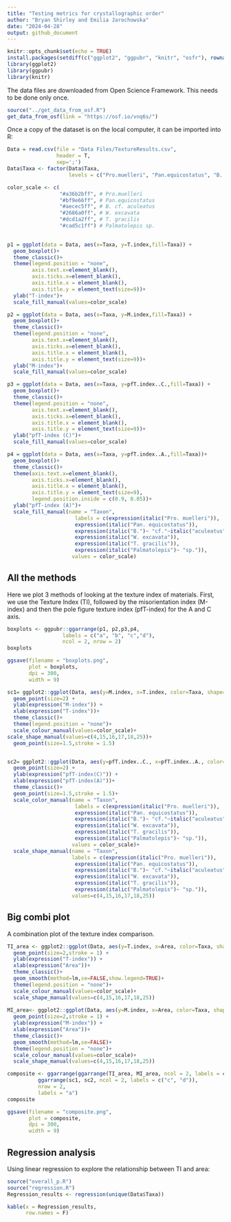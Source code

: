 ```yaml
---
title: "Testing metrics for crystallographic order"
author: "Bryan Shirley and Emilia Jarochowska"
date: "2024-04-28"
output: github_document
---
```



```r
knitr::opts_chunk$set(echo = TRUE)
install.packages(setdiff(c("ggplot2", "ggpubr", "knitr", "osfr"), rownames(installed.packages())))  
library(ggplot2)
library(ggpubr)
library(knitr)
```

The data files are downloaded from Open Science Framework. This needs to be done only once.
```r
source("../get_data_from_osf.R")
get_data_from_osf(link = "https://osf.io/vnq6s/")
```

Once a copy of the dataset is on the local computer, it can be imported into R:
```r
Data = read.csv(file = "Data Files/TextureResults.csv",
                header = T, 
                sep=';')
Data$Taxa <- factor(Data$Taxa, 
                    levels = c("Pro.muelleri", "Pan.equicostatus", "B. cf. aculeatus", "W. excavata", "T. gracilis", "Palmatolepis sp."))
```


```r
color_scale <- c(
                 "#a36b2bff", # Pro.muelleri
                 "#bf9e66ff", # Pan.equicostatus
                 "#aecec5ff", # B. cf. aculeatus
                 "#2686a0ff", # W. excavata
                 "#dcd1a2ff", # T. gracilis
                 "#cad5c1ff") # Palmatolepis sp.
                 

p1 = ggplot(data = Data, aes(x=Taxa, y=T.index,fill=Taxa)) + 
  geom_boxplot()+
  theme_classic()+
  theme(legend.position = "none",
        axis.text.x=element_blank(),
        axis.ticks.x=element_blank(),
        axis.title.x = element_blank(),
        axis.title.y = element_text(size=9))+
  ylab("T-index")+
  scale_fill_manual(values=color_scale)

p2 = ggplot(data = Data, aes(x=Taxa, y=M.index,fill=Taxa)) + 
  geom_boxplot()+
  theme_classic()+
  theme(legend.position = "none",
        axis.text.x=element_blank(),
        axis.ticks.x=element_blank(),
        axis.title.x = element_blank(),
        axis.title.y = element_text(size=9))+
  ylab("M-index")+
  scale_fill_manual(values=color_scale)

p3 = ggplot(data = Data, aes(x=Taxa, y=pfT.index..C.,fill=Taxa)) + 
  geom_boxplot()+
  theme_classic()+
  theme(legend.position = "none",
        axis.text.x=element_blank(),
        axis.ticks.x=element_blank(),
        axis.title.x = element_blank(),
        axis.title.y = element_text(size=9))+
  ylab("pfT-index (C)")+
  scale_fill_manual(values=color_scale)

p4 = ggplot(data = Data, aes(x=Taxa, y=pfT.index..A.,fill=Taxa))+ 
  geom_boxplot()+
  theme_classic()+
  theme(axis.text.x=element_blank(),
        axis.ticks.x=element_blank(),
        axis.title.x = element_blank(),
        axis.title.y = element_text(size=9),
        legend.position.inside = c(0.9, 0.05))+
  ylab("pfT-index (A)")+
  scale_fill_manual(name = "Taxon", 
                      labels = c(expression(italic("Pro. muelleri")),                 
                      expression(italic("Pan. equicostatus")),            
                      expression(italic("B.")~ "cf."~italic("aculeatus")),          
                      expression(italic("W. excavata")),           
                      expression(italic("T. gracilis")),            
                      expression(italic("Palmatolepis")~ "sp.")),
                     values = color_scale)
```

## All the methods

Here we plot 3 methods of looking at the texture index of materials. First, we use the Texture Index (TI), followed by the misorientation index (M-index) and then the pole figure texture index  (pfT-index) for the A and C axis. 

```r
boxplots <- ggpubr::ggarrange(p1, p2,p3,p4,
                  labels = c("a", "b", "c","d"),
                  ncol = 2, nrow = 2)
boxplots
```


```r
ggsave(filename = "boxplots.png",
       plot = boxplots,
       dpi = 300,
       width = 9)
```

```r
sc1= ggplot2::ggplot(Data, aes(y=M.index, x=T.index, color=Taxa, shape=Taxa)) + 
  geom_point(size=2) + 
  ylab(expression("M-index")) + 
  xlab(expression("T-index"))+
  theme_classic()+
  theme(legend.position = "none")+
  scale_colour_manual(values=color_scale)+
scale_shape_manual(values=c(4,15,16,17,18,25))+
  geom_point(size=1.5,stroke = 1.5)


sc2= ggplot2::ggplot(Data, aes(y=pfT.index..C., x=pfT.index..A., color=Taxa, shape=Taxa)) + 
  geom_point(size=2) + 
  ylab(expression("pfT-index(C)")) + 
  xlab(expression("pfT-index(A)"))+
  theme_classic()+
  geom_point(size=1.5,stroke = 1.5)+
  scale_color_manual(name = "Taxon", 
                      labels = c(expression(italic("Pro. muelleri")),                 
                      expression(italic("Pan. equicostatus")),            
                      expression(italic("B.")~ "cf."~italic("aculeatus")),          
                      expression(italic("W. excavata")),           
                      expression(italic("T. gracilis")),            
                      expression(italic("Palmatolepis")~ "sp.")),
                     values = color_scale)+
  scale_shape_manual(name = "Taxon",
                     labels = c(expression(italic("Pro. muelleri")),                 
                      expression(italic("Pan. equicostatus")),            
                      expression(italic("B.")~ "cf."~italic("aculeatus")),          
                      expression(italic("W. excavata")),           
                      expression(italic("T. gracilis")),            
                      expression(italic("Palmatolepis")~ "sp.")),
                     values=c(4,15,16,17,18,25))

```

## Big combi plot

A combination plot of the texture index comparison.

```r
TI_area <- ggplot2::ggplot(Data, aes(y=T.index, x=Area, color=Taxa, shape=Taxa)) + 
  geom_point(size=2,stroke = 1) + 
  ylab(expression("T-index")) + 
  xlab(expression("Area"))+
  theme_classic()+
  geom_smooth(method=lm,se=FALSE,show.legend=TRUE)+
  theme(legend.position = "none")+
  scale_colour_manual(values=color_scale)+
  scale_shape_manual(values=c(4,15,16,17,18,25))
  
MI_area<- ggplot2::ggplot(Data, aes(y=M.index, x=Area, color=Taxa, shape=Taxa)) + 
  geom_point(size=2,stroke = 1) + 
  ylab(expression("M-index")) + 
  xlab(expression("Area"))+
  theme_classic()+
  geom_smooth(method=lm,se=FALSE)+
  theme(legend.position = "none")+
  scale_colour_manual(values=color_scale)+ 
  scale_shape_manual(values=c(4,15,16,17,18,25))

```

```r
composite <- ggarrange(ggarrange(TI_area, MI_area, ncol = 2, labels = c("a", "b")),
          ggarrange(sc1, sc2, ncol = 2, labels = c("c", "d")),
          nrow = 2, 
          labels = "a")
composite
```

```r
ggsave(filename = "composite.png",
       plot = composite,
       dpi = 300,
       width = 9)
```

## Regression analysis

Using linear regression to explore the relationship between TI and area:

```r
source("overall_p.R")
source("regression.R")
Regression_results <- regression(unique(Data$Taxa))
```

```r
kable(x = Regression_results,
      row.names = F)
```